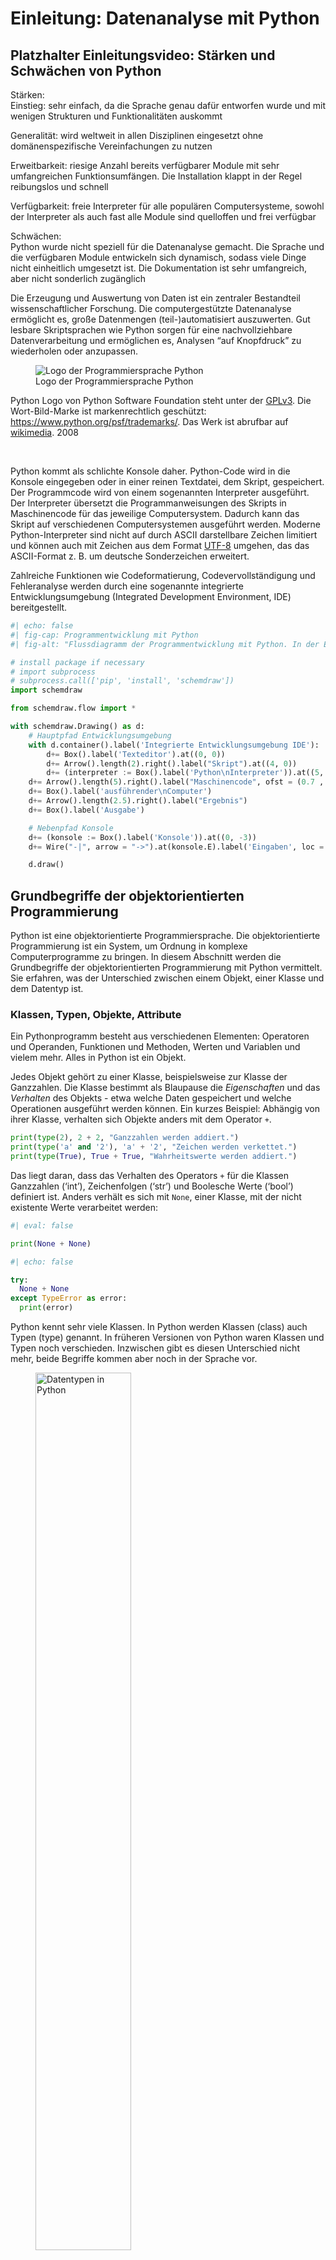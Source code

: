 # Einleitung: Datenanalyse mit Python

::: {.callout-note collapse="true"}
## Platzhalter Einleitungsvideo: Stärken und Schwächen von Python

Stärken:  
Einstieg: sehr einfach, da die Sprache genau dafür entworfen wurde und mit wenigen Strukturen und Funktionalitäten auskommt

Generalität: wird weltweit in allen Disziplinen eingesetzt ohne domänenspezifische Vereinfachungen zu nutzen

Erweitbarkeit: riesige Anzahl bereits verfügbarer Module mit sehr umfangreichen Funktionsumfängen. Die Installation klappt in der Regel reibungslos und schnell

Verfügbarkeit: freie Interpreter für alle populären Computersysteme, sowohl der Interpreter als auch fast alle Module sind quelloffen und frei verfügbar

Schwächen:  
Python wurde nicht speziell für die Datenanalyse gemacht. Die Sprache und die verfügbaren Module entwickeln sich dynamisch, sodass viele Dinge nicht einheitlich umgesetzt ist. Die Dokumentation ist sehr umfangreich, aber nicht sonderlich zugänglich
:::

Die Erzeugung und Auswertung von Daten ist ein zentraler Bestandteil wissenschaftlicher Forschung. Die computergestützte Datenanalyse ermöglicht es, große Datenmengen (teil-)automatisiert auszuwerten. Gut lesbare Skriptsprachen wie Python sorgen für eine nachvollziehbare Datenverarbeitung und ermöglichen es, Analysen "auf Knopfdruck" zu wiederholen oder anzupassen.

::: {.border}
![Logo der Programmiersprache Python](00-bilder/python-logo-and-wordmark-cc0-tm.png)

Python Logo von Python Software Foundation steht unter der [GPLv3](https://www.gnu.org/licenses/gpl-3.0.html). Die Wort-Bild-Marke ist markenrechtlich geschützt: <https://www.python.org/psf/trademarks/>. Das Werk ist abrufbar auf [wikimedia](https://de.m.wikipedia.org/wiki/Datei:Python_logo_and_wordmark.svg). 2008

::: 

&nbsp;

Python kommt als schlichte Konsole daher. Python-Code wird in die Konsole eingegeben oder in einer reinen Textdatei, dem Skript, gespeichert. Der Programmcode wird von einem sogenannten Interpreter ausgeführt. Der Interpreter übersetzt die Programmanweisungen des Skripts in Maschinencode für das jeweilige Computersystem. Dadurch kann das Skript auf verschiedenen Computersystemen ausgeführt werden. Moderne Python-Interpreter sind nicht auf durch ASCII darstellbare Zeichen limitiert und können auch mit Zeichen aus dem Format [UTF-8](https://de.wikipedia.org/wiki/UTF-8) umgehen, das das ASCII-Format z. B. um deutsche Sonderzeichen erweitert.

Zahlreiche Funktionen wie Codeformatierung, Codevervollständigung und Fehleranalyse werden durch eine sogenannte integrierte Entwicklungsumgebung (Integrated Development Environment, IDE) bereitgestellt.

``` python
#| echo: false
#| fig-cap: Programmentwicklung mit Python
#| fig-alt: "Flussdiagramm der Programmentwicklung mit Python. In der Entwicklungsumgebung wird ein Skript geschrieben, in der Konsole können Eingaben getätigt werden. Der Python Interpreter verarbeitet diese in Maschinencode, den der ausführende Computer in ein Ergebnis verarbeitet und Ausgibt."

# install package if necessary
# import subprocess
# subprocess.call(['pip', 'install', 'schemdraw'])
import schemdraw

from schemdraw.flow import *

with schemdraw.Drawing() as d:
    # Hauptpfad Entwicklungsumgebung
    with d.container().label('Integrierte Entwicklungsumgebung IDE'):
        d+= Box().label('Texteditor').at((0, 0))
        d+= Arrow().length(2).right().label("Skript").at((4, 0))
        d+= (interpreter := Box().label('Python\nInterpreter')).at((5, 0))
    d+= Arrow().length(5).right().label("Maschinencode", ofst = (0.7 , 0))
    d+= Box().label('ausführender\nComputer')
    d+= Arrow().length(2.5).right().label("Ergebnis")
    d+= Box().label('Ausgabe')

    # Nebenpfad Konsole
    d+= (konsole := Box().label('Konsole')).at((0, -3))
    d+= Wire("-|", arrow = "->").at(konsole.E).label('Eingaben', loc = "bottom").to(interpreter.S) # .S + .E (oder andere Richtungsangaben) müssen gesetzt werden, -| definiert eine zunächst horizontale, rechtwinkelige Kante

    d.draw()
```

## Grundbegriffe der objektorientierten Programmierung
Python ist eine objektorientierte Programmiersprache. Die objektorientierte Programmierung ist ein System, um Ordnung in komplexe Computerprogramme zu bringen. In diesem Abschnitt werden die Grundbegriffe der objektorientierten Programmierung mit Python vermittelt. Sie erfahren, was der Unterschied zwischen einem Objekt, einer Klasse und dem Datentyp ist.

### Klassen, Typen, Objekte, Attribute
Ein Pythonprogramm besteht aus verschiedenen Elementen: Operatoren und Operanden, Funktionen und Methoden, Werten und Variablen und vielem mehr. Alles in Python ist ein Objekt.

Jedes Objekt gehört zu einer Klasse, beispielsweise zur Klasse der Ganzzahlen. Die Klasse bestimmt als Blaupause die *Eigenschaften* und das *Verhalten* des Objekts - etwa welche Daten gespeichert und welche Operationen ausgeführt werden können. Ein kurzes Beispiel: Abhängig von ihrer Klasse, verhalten sich Objekte anders mit dem Operator `+`.

```python
print(type(2), 2 + 2, "Ganzzahlen werden addiert.")
print(type('a' and '2'), 'a' + '2', "Zeichen werden verkettet.")
print(type(True), True + True, "Wahrheitswerte werden addiert.")
```

Das liegt daran, dass das Verhalten des Operators `+` für die Klassen Ganzzahlen ('int'), Zeichenfolgen ('str') und Boolesche Werte ('bool') definiert ist. 
Anders verhält es sich mit `None`, einer Klasse, mit der nicht existente Werte verarbeitet werden:

```python
#| eval: false

print(None + None)
```

```python
#| echo: false

try:
  None + None
except TypeError as error:
  print(error)
```

Python kennt sehr viele Klassen. In Python werden Klassen (class) auch Typen (type) genannt. In früheren Versionen von Python waren Klassen und Typen noch verschieden. Inzwischen gibt es diesen Unterschied nicht mehr, beide Begriffe kommen aber noch in der Sprache vor.

::: {.border}
![Datentypen in Python](00-bilder/python3-standard-type-hierarchy.png){width="60%" fig-alt="Dargestellt ist eine Kategorisierung der Standardtypen in Python. Die Kategorisierung ist nicht vollständig deckungsgleich zu den in der Dokumentation genannten Kategorien von Datentypen. Der Typ None für Nullwerte hat keine weitere Unterteilung. Die Kategorie Numbers unterteilt sich in Zahlenwerte (Ganzzahlen, boolsche Wahrheitswerte), reele Zahlen (floats) und komplexe Zahlen. Die Kategorie Sequences unterteilt sich in Unveränderliche (Strings, Tuple, Bytes) und Veränderliche (Listen, Byte Arrays). Die Kategorie Set Types unterteilt sich in Sets (Mengen) und Frozen Sets. Die Kategorie Mappings enthält Dictionaries (Wörterbücher). Die Kategorie Callable umfasst Funktionen, Methoden und Klassen. Außerdem gibt es die Kategorie Module."}

Python 3. The standard type hierarchy. von Максим Пе ist lizensiert unter [CC BY SA 4.0](https://creativecommons.org/licenses/by-sa/4.0/deed.de) und abrufbar auf [wikimedia](https://commons.wikimedia.org/wiki/File:Python_3._The_standard_type_hierarchy.png). 2018
:::

&nbsp;

Zu welcher Klasse bzw. zu welchem Typ ein Objekt gehört, kann mit der Funktion `type()` ermittelt werden.

```python
print(type(print))
```

Attribute speichern Eigenschaften eines Objekts. Sie treten in der Form `objekt.attribut` auf und werden ohne nachfolgende Klammern aufgerufen. Attribute haben an dieser Stelle der Einführung keine praktische Bedeutung, werden uns aber später wieder begegnen. Eine zweite Form der Attribute ist die Methode. Methoden sind Funktionen, die zu einer bestimmten Klasse gehören. Methoden haben die Form `objekt.methode()`, werden also mit nachfolgenden Klammern aufgerufen. Die Benutzung von Funktionen und Methoden lernen wir in den kommenden Kapiteln kennen. Wie Sie die verfügbaren Attribute und Methoden eines Objekts bestimmen, erfahren Sie in @nte-attribute und @nte-methods.

## Programmcode formatieren
Bei der Formatierung von Python-Code müssen nur wenige Punkte beachtet werden. Um mit Python eine Ausgabe zu erzeugen, wird die Funktion `print(eingabe)` verwendet.  Diese Funktion gibt das Argument eingabe aus.

1. Zahlen und Operatoren können direkt eingegeben werden. Text, genauer eine Zeichenfolge, muss in einfache oder doppelte Anführungszeichen gesetzt werden, andernfalls interpretiert Python diesen als Namen eines Objekts. Zeichenfolgen können neben Buchstaben, Sonderzeichen und Zahlen enthalten.

```python
print(1 + 2)
print('123: Hallo Welt!')
text_variable = 'Hallo Python!'
print(text_variable)
```

2. Kommentare werden mit einer vorangestellten Raute `#` gekennzeichnet. Kommentare markieren Code, der nicht ausgeführt werden soll, oder Erläuterungen.

```python
# Ein reiner Kommentar
# print("Python ist großartig!") # auskommentierter Code, gefolgt von einem Kommentar
print("Python ist ziemlich gut.") # auszuführender Code, gefolgt von einem Kommentar
```

3. Ausdrücke müssen in einer Zeile stehen. Längere Ausdrücke können mit dem Backslash `\` über mehrere Zeilen fortgesetzt werden (hinter `\` darf keine `#` stehen). Innerhalb von Funktionen wie zum Beispiel `print()` können Zeilen nach jedem Komma fortgesetzt werden.

``` python
variable1 = 15
variable2 = 25

# Zeilenfortsetzung mit \
summe = variable1 + \
    variable2

# Zeilenfortsetzung innerhalb einer Funktion
print(variable1,
 variable2,
  summe)
```

*In dem obenstehenden Beispiel werden Variablen angelegt. Mit Variablen beschäftigten wir uns im nächsten Kapitel. Trotzdem möchte ich Sie bitten, sich variable1 und variable2 nocheinmal kurz anzusehen. Wir kommen später darauf zurück.*

4. Die Anzahl der Leerzeichen zwischen Operanden und Operatoren kann beliebig sein.

``` python
print(1+0, 1 + 1, 1 +                  2)
```

5. Die Einrückung mit Leerzeichen kennzeichnet einen zusammengehörigen Code-Block. Innerhalb eines Code-Blocks muss immer die gleiche Anzahl Leerzeichen verwendet werden. Es muss mindestens ein Leerzeichen gesetzt werden, ansonsten ist die Anzahl der Leerzeichen beliebig. Üblich sind 2 oder 4 Leerzeichen.  
Die folgende for-Schleife führt alle Anweisungen im eingerückten Ausführungsblock aus. Die anschließende, nicht eingerückte Zeile markiert den Beginn einer neuen, nicht zur Schleife gehörigen Anweisung.

```python
for i in range(2):
    print(variable1)
    print(variable2)
print(summe)
```

## Ausgabe formatieren
Mit sogenannten `f-Strings` können formatierte Zeichenfolgen erstellt werden. Formatierte Zeichenfolgen werden mit einem den Anführungsstrichen vorangestellten `f` erstellt. Werte und Variablen können durch Platzhalter eingesetzt werden, die mit geschweiften Klammern `{}` angegeben und mit Formattierungsinformationen versehen werden. Das Formatierungsformat innerhalb der geschweiften Klammer ist vereinfacht dargestellt:

```
{Variablenname:PlatzbedarfAusgabetyp}
```

Ein f-String mit Platzhaltern ohne Formatierungsinformationen:
```python
zahl1 = 5
zahl2 = 7
verhältnis = zahl1 / zahl2
print(f"Das Verhältnis von {zahl1} zu {zahl2} ist {verhältnis}.")
```

Die Anzahl der darzustellenden Nachkommastellen kann wie folgt festgelegt werden: `{verhältnis:.2f}`.

  - `:` leitet die Formatierungsbefehle ein.

  - `.` gibt an, dass Formatierungsinformationen für die Darstellung hinter dem Dezimaltrennzeichen folgen.

  - `2` ist der Wert für die darzustellenden Nachkommastellen.

  - `f` spezifiziert die Darstellung einer Gleitkommazahl 'float'.

```python
print(f"Das Verhältnis von {zahl1} zu {zahl2} ist {verhältnis:.2f}.")
```

Das gleiche ist mit einem Wert möglich:
```python
print(f"Das Verhältnis ist genauer {0.7142857142857143:.3f}.")
```

Ein Wert für die insgesamt darzustellenden Stellen wird vor dem Dezimaltrennzeichen übergeben `{verhältnis:7.2f}` bzw. inklusive führender Nullen `{verhältnis:07.2f}`: 
```python
print(f"Das Verhältnis von {zahl1} zu {zahl2} ist {verhältnis:7.2f}.")
print(f"Das Verhältnis ist genauer {0.7142857142857143:07.3f}.")
```

Das Dezimaltrennzeichen zählt als eine Stelle.

Häufig verwendete Formatierung sind:

::: {.panel-tabset}
## ganze Zahlen
Ganze Zahlen haben den Ausgabetyp `d`.

| Formatierung | Ausgabe |
|---|--------|
| `nd` | n-Stellen werden für die Ausgabe verwendet |
| `0nd` | Ausgabe von n-Stellen, wobei die Leerstellen mit Nullen aufgefüllt werden. |
| `+d` | Ausgabe des Vorzeichens auch bei positiven Zahlen |

## Gleitkommazahlen
Gleitkommazahlen haben die Ausgabetypen `f` und `e`.

| Formatierung | Ausgabe |
|---|--------|
| `.mf` | m-Stellen werden für die Nachkommastellen genutzt. |
| `n.mf` | Insgesamt werden n-Stellen verwendet, wobei m-Stellen für die Nachkommastellen genutzt werden. |
| `n.me` | Genauso, aber die Ausgabe erfolgt in exponentieller Schreibweise. |

## Zeichenfolgen
Zeichenfolgen haben den Ausgabetyp `s`.

| Formatierung | Ausgabe |
|---|--------|
| `ns` | Insgesamt werden n-Stellen verwendet. |
| `<ns`, `>ns`, `^ns` | Genauso, jedoch wird die Zeichenfolge linksbündig, rechtsbündig bzw. zentriert platziert. |

:::

Eine Auflistung aller verfügbaren Ausgabetypen findet sich in der [Python Dokumentation](https://docs.python.org/3/library/stdtypes.html#printf-style-string-formatting).

## Aufgaben
1. Gleitkommazahlen können natürlich, z. B. {1015.39:12.4f}, oder wissenschaftlich, {1015.39:e}, dargestellt werden.
 
   - Verändern Sie die natürliche Schreibweise so, dass nur noch eine Stelle nach dem Komma angezeigt wird. Was fällt auf?
 
   - Verändern Sie die wissenschaftliche Schreibweise so, dass anstelle von `e` die Zehnerbasis als `E` geschrieben wird.

2. Wandeln Sie die Zahl 1015.39 in eine Zeichenfolge um und stellen Sie diese mit 12 Stellen rechtsbündig dar.

3. Geben Sie mit Hilfe der formatierten Zeichenfolge eine Tabelle aus, welche die Spalten $x$, $x^2$ und $x^3$ für ganze Zahlen zwischen -2 und 2 auflistet.


**Die Musterlösung kann Marc machen.**

::: {#tip-lösungausgabe .callout-tip collapse="true"}
## Musterlösung Ausgabe
:::

&nbsp;  

[@Arnold-2023-datentypen-und-grundlagen]

[@Arnold-2023-funktionen-module-dateien]

[@Arnold-2023-datenanalyse-python]
